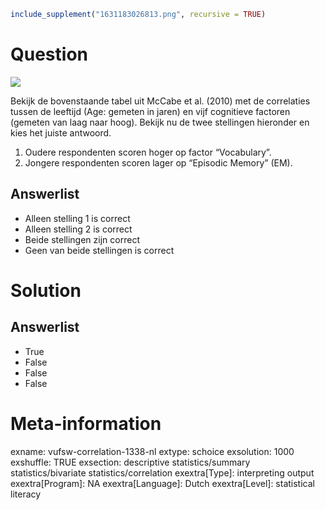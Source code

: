 ```r
include_supplement("1631183026813.png", recursive = TRUE)
```

Question
========
![](1631183026813.png)
  
  
Bekijk de bovenstaande tabel uit McCabe et al. (2010) met de correlaties
tussen de leeftijd (Age: gemeten in jaren) en vijf cognitieve factoren
(gemeten van laag naar hoog). Bekijk nu de twee stellingen hieronder en
kies het juiste antwoord.  
  

1.  Oudere respondenten scoren hoger op factor “Vocabulary”. 
2.  Jongere respondenten scoren lager op “Episodic Memory” (EM). 

Answerlist
----------
* Alleen stelling 1 is correct
* Alleen stelling 2 is correct
* Beide stellingen zijn correct
* Geen van beide stellingen is correct

Solution
========










Answerlist
----------
* True
* False
* False
* False

Meta-information
================
exname: vufsw-correlation-1338-nl
extype: schoice
exsolution: 1000
exshuffle: TRUE
exsection: descriptive statistics/summary statistics/bivariate statistics/correlation
exextra[Type]: interpreting output
exextra[Program]: NA
exextra[Language]: Dutch
exextra[Level]: statistical literacy

